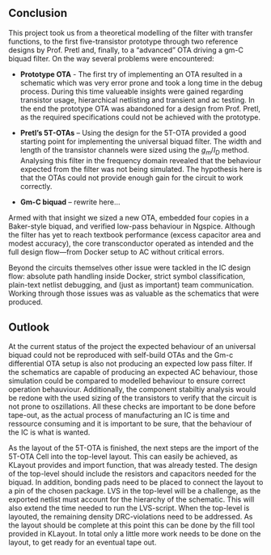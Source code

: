 ## Conclusion  
This project took us from a theoretical modelling of the filter with transfer functions, to the first five-transistor prototype through two
reference designs by Prof. Pretl and, finally, to a “advanced” OTA driving a gm-C biquad filter. On the way several problems were encountered:

* **Prototype OTA** - The first try of implementing an OTA resulted in a schematic which was very error prone and took a long time in the debug process. During this time valueable insights were gained regarding transistor usage, hierarchical netlisting and transient and ac testing. In the end the prototype OTA was abandoned for a design from Prof. Pretl, as the required specifications could not be achieved with the prototype.

* **Pretl’s 5T-OTAs** – Using the design for the 5T-OTA provided a good starting point for implementing the universal biquad filter. The width and length of the transistor channels were sized using the $g_m/I_D$ method. Analysing this filter in the frequency domain revealed that the behaviour expected from the filter was not being simulated. The hypothesis here is that the OTAs could not provide enough gain for the circuit to work correctly.

* **Gm-C biquad** – rewrite here...

Armed with that insight we sized a new OTA,
  embedded four copies in a Baker-style biquad, and verified low-pass behaviour
  in Ngspice. Although the filter has yet to reach textbook performance
  (excess capacitor area and modest accuracy), the core transconductor
  operated as intended and the full design flow—from Docker setup to AC without critical errors.

Beyond the circuits themselves other issue were tackled in the IC design flow:
absolute path handling inside Docker, strict symbol classification,
plain-text netlist debugging, and (just as important) team communication.
Working through those issues was as valuable as the schematics that were produced.

## Outlook

At the current status of the project the expected behaviour of an universal biquad could not be reproduced with self-build OTAs and the Gm-c differential OTA setup is also not producing an expected low pass filter. If the schematics are capable of producing an expected AC behaviour, those simulation could be compared to modelled behaviour to ensure correct operation behauviour. Additionally, the component stabiltiy analysis would be redone with the used sizing of the transistors to verify that the circuit is not prone to oszillations. All these checks are important to be done before tape-out, as the actual process of manufacturing an IC is time and ressource consuming and it is important to be sure, that the behaviour of the IC is what is wanted. 

As the layout of the 5T-OTA is finished, the next steps are the import of the 5T-OTA Cell into the top-level layout. This can easily be achieved, as KLayout provides and import function, that was already tested. 
The design of the top-level should include the resistors and capacitors needed for the biquad. In addition, bonding pads need to be placed to connect the layout to a pin of the chosen package. 
LVS in the top-level will be a challenge, as the exported netlist must account for the hierarchy of the schematic. This will also extend the time needed to run the LVS-script. 
When the top-level is layouted, the remaining density DRC-violations need to be addressed. As the layout should be complete at this point this can be done by the fill tool provided in KLayout. 
In total only a little more work needs to be done on the layout, to get ready for an eventual tape out.